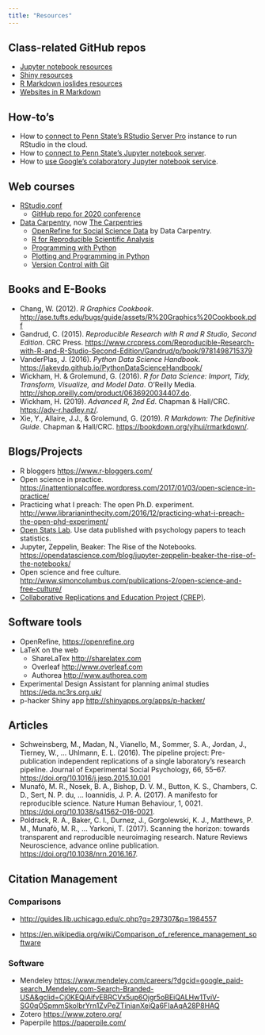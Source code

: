 ```yaml
---
title: "Resources"
---
```


## Class-related GitHub repos

- [Jupyter notebook resources](https://github.com/psu-psychology/jupyter-resources)
- [Shiny resources](https://github.com/psu-psychology/shiny-resources)
- [R Markdown ioslides resources](https://github.com/psu-psychology/rmarkdown-ioslides)
- [Websites in R Markdown](https://github.com/psu-psychology/rmarkdown-website-template)

## How-to's

- How to [connect to Penn State's RStudio Server Pro](how_to/rstudio-server-pro.html) instance to run RStudio in the cloud.
- How to [connect to Penn State's Jupyter notebook server](how_to/jupyter-notebooks-psu.html).
- How to [use Google's colaboratory Jupyter notebook service](how_to/google-colaboratory.html).

## Web courses

- [RStudio.conf](https://rstudio.com/conference/)
    - [GitHub repo for 2020 conference](https://github.com/rstudio/rstudio-conf)
- [Data Carpentry](https://datacarpentry.org/), now [The Carpentries](https://carpentries.org/)
    - [OpenRefine for Social Science Data](https://datacarpentry.org/openrefine-socialsci/) by Data Carpentry.
    - [R for Reproducible Scientific Analysis](http://swcarpentry.github.io/r-novice-gapminder/)
    - [Programming with Python](http://swcarpentry.github.io/python-novice-inflammation/)
    - [Plotting and Programming in Python](http://swcarpentry.github.io/python-novice-gapminder/)
    - [Version Control with Git](http://swcarpentry.github.io/git-novice/)
    
## Books and E-Books

- Chang, W. (2012). *R Graphics Cookbook*. <http://ase.tufts.edu/bugs/guide/assets/R%20Graphics%20Cookbook.pdf>
- Gandrud, C. (2015). *Reproducible Research with R and R Studio, Second Edition*. CRC Press. <https://www.crcpress.com/Reproducible-Research-with-R-and-R-Studio-Second-Edition/Gandrud/p/book/9781498715379>
- VanderPlas, J. (2016). *Python Data Science Handbook*. <https://jakevdp.github.io/PythonDataScienceHandbook/>
- Wickham, H. & Grolemund, G. (2016). *R for Data Science: Import, Tidy, Transform, Visualize, and Model Data*. O'Reilly Media. <http://shop.oreilly.com/product/0636920034407.do>.
- Wickham, H. (2019). *Advanced R, 2nd Ed*. Chapman & Hall/CRC. <https://adv-r.hadley.nz/>. 
- Xie, Y., Allaire, J.J., & Grolemund, G. (2019). *R Markdown: The Definitive Guide*. Chapman & Hall/CRC. <https://bookdown.org/yihui/rmarkdown/>.

## Blogs/Projects

- R bloggers <https://www.r-bloggers.com/>
- Open science in practice. <https://inattentionalcoffee.wordpress.com/2017/01/03/open-science-in-practice/>
- Practicing what I preach: The open Ph.D. experiment. <http://www.librarianinthecity.com/2016/12/practicing-what-i-preach-the-open-phd-experiment/>
- [Open Stats Lab](https://sites.trinity.edu/osl). Use data published with psychology papers to teach statistics.
- Jupyter, Zeppelin, Beaker: The Rise of the Notebooks. <https://opendatascience.com/blog/jupyter-zeppelin-beaker-the-rise-of-the-notebooks/>
- Open science and free culture. <http://www.simoncolumbus.com/publications-2/open-science-and-free-culture/>
- [Collaborative Replications and Education Project (CREP)](https://osf.io/wfc6u/).

## Software tools

- OpenRefine, <https://openrefine.org>
- LaTeX on the web
    - ShareLaTex <http://sharelatex.com>
    - Overleaf <http://www.overleaf.com>
    - Authorea <http://www.authorea.com>
- Experimental Design Assistant for planning animal studies <https://eda.nc3rs.org.uk/>
- p-hacker Shiny app <http://shinyapps.org/apps/p-hacker/>

## Articles

- Schweinsberg, M., Madan, N., Vianello, M., Sommer, S. A., Jordan, J., Tierney, W., … Uhlmann, E. L. (2016). The pipeline project: Pre-publication independent replications of a single laboratory’s research pipeline. Journal of Experimental Social Psychology, 66, 55–67. <https://doi.org/10.1016/j.jesp.2015.10.001>
- Munafò, M. R., Nosek, B. A., Bishop, D. V. M., Button, K. S., Chambers, C. D., Sert, N. P. du, … Ioannidis, J. P. A. (2017). A manifesto for reproducible science. Nature Human Behaviour, 1, 0021. <https://doi.org/10.1038/s41562-016-0021>.
- Poldrack, R. A., Baker, C. I., Durnez, J., Gorgolewski, K. J., Matthews, P. M., Munafò, M. R., … Yarkoni, T. (2017). Scanning the horizon: towards transparent and reproducible neuroimaging research. Nature Reviews Neuroscience, advance online publication. <https://doi.org/10.1038/nrn.2016.167>.

## Citation Management 

### Comparisons
- <http://guides.lib.uchicago.edu/c.php?g=297307&p=1984557>

- <https://en.wikipedia.org/wiki/Comparison_of_reference_management_software>

### Software

- Mendeley <https://www.mendeley.com/careers/?dgcid=google_paid-search_Mendeley.com-Search-Branded-USA&gclid=Cj0KEQiAifvEBRCVx5up6Ojgr5oBEiQALHw1TviV-SG0qOSpmmSkoIbrYrn1ZvPeZTinianXeiQa6FIaAqA28P8HAQ>
- Zotero <https://www.zotero.org/>
- Paperpile <https://paperpile.com/>
